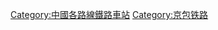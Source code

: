 {{Catnav|頁面分類|各種主題的頁面分類|按國家分類|各國建築|各國鐵路車站|中國鐵路車站}}
{{Catnav|頁面分類|各種主題的頁面分類|按國家分類|各國交通|各國鐵路車站|中國鐵路車站}}

{{Catmore|京包铁路}}

[[Category:中國各路線鐵路車站|Category:中國各路線鐵路車站]]
[[Category:京包铁路|Category:京包铁路]]